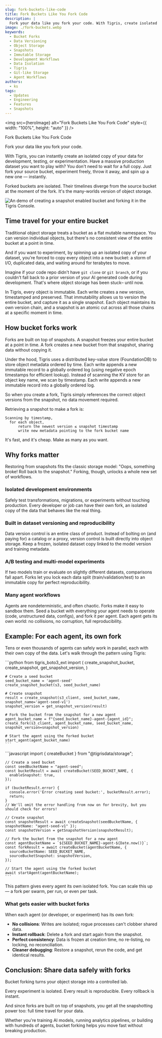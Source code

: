 ```yaml
---
slug: fork-buckets-like-code
title: Fork Buckets Like You Fork Code
description: |
  Fork your data like you fork your code. With Tigris, create isolated copies of your data for development, testing, or experimentation without waiting for full copies.
image: ./fork-buckets.webp
keywords:
  - Bucket Forks
  - Data Versioning
  - Object Storage
  - Snapshots
  - Immutable Storage
  - Development Workflows
  - Data Isolation
  - Tigris
  - Git-like Storage
  - Agent Workflows
authors:
  - ks
tags:
  - Updates
  - Engineering
  - Features
  - Snapshots
---
```



<img
  src={heroImage}
  alt="Fork Buckets Like You Fork Code"
  style={{ width: "100%", height: "auto" }}
/>
<p
  style={{
    textAlign: "center",
    fontStyle: "italic",
    marginTop: "0.5rem",
    color: "var(--docs-color-text-100)",
  }}
>
  Fork Buckets Like You Fork Code
</p>

Fork your data like you fork your code.

With Tigris, you can instantly create an isolated copy of your data for
development, testing, or experimentation. Have a massive production dataset you
want to play with? You don't need to wait for a full copy. Just fork your
source bucket, experiment freely, throw it away, and spin up a new one —
instantly.

Forked buckets are isolated. Their timelines diverge from the source bucket
at the moment of the fork. It's the many-worlds version of object storage.


<img
  src={demo}
  className="hero-image"
  alt="An demo of creating a snapshot enabled bucket and forking it in the Tigris Console."
/>

## Time travel for your entire bucket

Traditional object storage treats a bucket as a flat mutable namespace. You can
version individual objects, but there's no consistent view of the entire bucket
at a point in time.

And if you want to experiment, by spinning up an isolated copy of your dataset,
you're forced to copy every object into a new bucket: a storm of I/O, duplicated
data, and waiting around for terabytes to move.

Imagine if your code repo didn't have `git clone` or `git branch`, or if you
couldn't fall back to a prior version of your AI generated code during
development. That's where object storage has been stuck– until now.

In Tigris, every object is immutable. Each write creates a new version,
timestamped and preserved. That immutability allows us to version the entire
bucket, and capture it as a single snapshot. Each object maintains its own
version chain, and a snapshot is an atomic cut across all those chains at a
specific moment in time.

## How bucket forks work

Forks are built on top of snapshots. A snapshot freezes your entire bucket at a
point in time. A fork creates a new bucket from that snapshot, sharing data
without copying it.

Under the hood, Tigris uses a distributed key-value store (FoundationDB) to
store object metadata ordered by time. Each write appends a new immutable record
to a globally ordered log (using negative epoch timestamps for efficient
lookup). Instead of scanning the KV store for an object key name, we scan by
timestamp. Each write appends a new immutable record into a globally ordered
log.

So when you create a fork, Tigris simply references the correct object versions
from the snapshot, no data movement required.

Retrieving a snapshot to make a fork is:

```
Scanning by timestamp,
  for each object,
      return the newest version ≤ snapshot timestamp
      write new metadata pointing to the fork bucket name
```

It's fast, and it's cheap. Make as many as you want.

## Why forks matter

Restoring from snapshots fits the classic storage model: "Oops, something broke!
Roll back to the snapshot." Forking, though, unlocks a whole new set of
workflows.

### Isolated development environments

Safely test transformations, migrations, or experiments without touching
production. Every developer or job can have their own fork, an isolated copy of
the data that behaves like the real thing.

### Built in dataset versioning and reproducibility

Data version control is an entire class of product. Instead of bolting on (and
paying for) a catalog or a proxy, version control is built directly into object
storage. Keep a frozen, isolated dataset copy linked to the model version and
training metadata.

### A/B testing and multi-model experiments

If two models train or evaluate on slightly different datasets, comparisons fall
apart. Forks let you lock each data split (train/validation/test) to an
immutable copy for perfect reproducibility.

### Many agent workflows

Agents are nondeterministic, and often chaotic. Forks make it easy to sandbox
them. Seed a bucket with everything your agent needs to operate (code,
unstructured data, configs), and fork it per agent. Each agent gets its own
world: no collisions, no corruption, full reproducibility.

## Example: For each agent, its own fork

Tens or even thousands of agents can safely work in parallel, each with their
own copy of the data. Let's walk through the pattern using Tigris:

<Tabs groupId="languages">
  <TabItem value="python" label="Python">
    ```python
    from tigris_boto3_ext import (
        create_snapshot_bucket,
        create_snapshot,
        get_snapshot_version,
    )

    # Create a seed bucket
    seed_bucket_name = 'agent-seed'
    create_snapshot_bucket(s3, seed_bucket_name)

    # Create snapshot
    result = create_snapshot(s3_client, seed_bucket_name, snapshot_name='agent-seed-v1')
    snapshot_version = get_snapshot_version(result)

    # Fork the bucket from the snapshot for a new agent
    agent_bucket_name = f"{seed_bucket_name}-agent-{agent_id}";
    create_fork(s3_client, agent_bucket_name, seed_bucket_name, snapshot_version=snapshot_version)

    # Start the agent using the forked bucket
    start_agent(agent_bucket_name)
    ```

  </TabItem>
  <TabItem value="javascript" label="JavaScript">
    ```javascript
    import { createBucket } from "@tigrisdata/storage";

    // Create a seed bucket
    const seedBucketName = "agent-seed";
    const bucketResult = await createBucket(SEED_BUCKET_NAME, {
      enableSnapshot: true,
    });
    
    if (bucketResult.error) {
      console.error('Error creating seed bucket:', bucketResult.error);
      return;
    }
    // We'll omit the error handling from now on for brevity, but you should check for errors!

    // Create snapshot
    const snapshotResult = await createSnapshot(seedBucketName, { snapshotName: "agent-seed-v1" });
    const snapshotVersion = getSnapshotVersion(snapshotResult);

    // Fork the bucket from the snapshot for a new agent
    const agentBucketName = `${SEED_BUCKET_NAME}-agent-${Date.now()}`;
    const forkResult = await createBucket(agentBucketName, {
      sourceBucketName: SEED_BUCKET_NAME,
      sourceBucketSnapshot: snapshotVersion,
    });

    // Start the agent using the forked bucket
    await startAgent(agentBucketName);
    ```

  </TabItem>
</Tabs>

This pattern gives every agent its own isolated fork. You can scale this up — a
fork per swarm, per run, or even per task.

### What gets easier with bucket forks

When each agent (or developer, or experiment) has its own fork:

- **No collisions**: Writes are isolated; rogue processes can't clobber shared
  data.
- **Instant rollback**: Delete a fork and start again from the snapshot.
- **Perfect consistency**: Data is frozen at creation time, no re-listing, no
  locking, no reconciliation.
- **Cleaner debugging**: Restore a snapshot, rerun the code, and get identical
  results.

## Conclusion: Share data safely with forks

Bucket forking turns your object storage into a controlled lab.

Every experiment is isolated. Every result is reproducible. Every rollback is
instant.

And since forks are built on top of snapshots, you get all the snapshotting
power too: full time travel for your data.

Whether you're training AI models, running analytics pipelines, or building with
hundreds of agents, bucket forking helps you move fast without breaking
production.

<InlineCta
  title="Ready to fork your data like code?"
  subtitle="Get instant, isolated copies of your data for development, testing, or experimentation."
  button="Read the Bucket Forking Docs"
  link="https://www.tigrisdata.com/docs/buckets/snapshots-and-forks/"
/>
